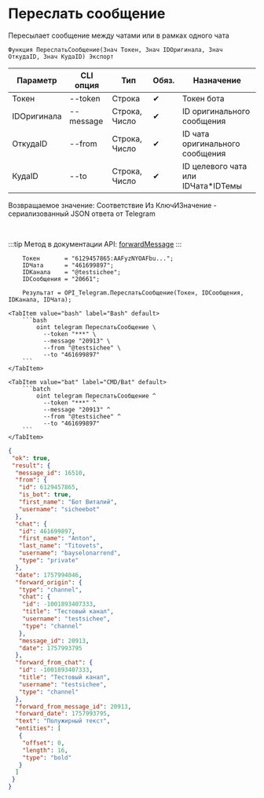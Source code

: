 ﻿---
sidebar_position: 11
description: Переслать сообщение и другие функции для работы с Telegram в Открытом пакете интеграций - бесплатной open-source библиотеке интеграций для 1С:Предприятие 8, OneScript и CLI
keywords: [1C, 1С, 1С:Предприятие, 1С:Предприятие 8.3, API, Интеграция, Сервисы, Обмен, OneScript, CLI, Telegram]
---


# Переслать сообщение
 Пересылает сообщение между чатами или в рамках одного чата



`Функция ПереслатьСообщение(Знач Токен, Знач IDОригинала, Знач ОткудаID, Знач КудаID) Экспорт`

  | Параметр | CLI опция | Тип | Обяз. | Назначение |
  |-|-|-|-|-|
  | Токен | --token | Строка | &#x2714; | Токен бота |
  | IDОригинала | --message | Строка, Число | &#x2714; | ID оригинального сообщения |
  | ОткудаID | --from | Строка, Число | &#x2714; | ID чата оригинального сообщения |
  | КудаID | --to | Строка, Число | &#x2714; | ID целевого чата или IDЧата*IDТемы |

  
  Возвращаемое значение:   Соответствие Из КлючИЗначение - сериализованный JSON ответа от Telegram

<br/>

:::tip
Метод в документации API: [forwardMessage](https://core.telegram.org/bots/api#forwardmessage)
:::
<br/>



```bsl title="Пример использования для 1С:Предприятие/OneScript"
    Токен       = "6129457865:AAFyzNYOAFbu...";
    IDЧата      = "461699897";
    IDКанала    = "@testsichee";
    IDСообщения = "20661";

    Результат = OPI_Telegram.ПереслатьСообщение(Токен, IDСообщения, IDКанала, IDЧата);
```
    

 <Tabs>
  
    <TabItem value="bash" label="Bash" default>
        ```bash
            oint telegram ПереслатьСообщение \
              --token "***" \
              --message "20913" \
              --from "@testsichee" \
              --to "461699897"
        ```
    </TabItem>
  
    <TabItem value="bat" label="CMD/Bat" default>
        ```batch
            oint telegram ПереслатьСообщение ^
              --token "***" ^
              --message "20913" ^
              --from "@testsichee" ^
              --to "461699897"
        ```
    </TabItem>
</Tabs>


```json title="Результат"
{
 "ok": true,
 "result": {
  "message_id": 16510,
  "from": {
   "id": 6129457865,
   "is_bot": true,
   "first_name": "Бот Виталий",
   "username": "sicheebot"
  },
  "chat": {
   "id": 461699897,
   "first_name": "Anton",
   "last_name": "Titovets",
   "username": "bayselonarrend",
   "type": "private"
  },
  "date": 1757994046,
  "forward_origin": {
   "type": "channel",
   "chat": {
    "id": -1001893407333,
    "title": "Тестовый канал",
    "username": "testsichee",
    "type": "channel"
   },
   "message_id": 20913,
   "date": 1757993795
  },
  "forward_from_chat": {
   "id": -1001893407333,
   "title": "Тестовый канал",
   "username": "testsichee",
   "type": "channel"
  },
  "forward_from_message_id": 20913,
  "forward_date": 1757993795,
  "text": "Полужирный текст",
  "entities": [
   {
    "offset": 0,
    "length": 16,
    "type": "bold"
   }
  ]
 }
}
```
